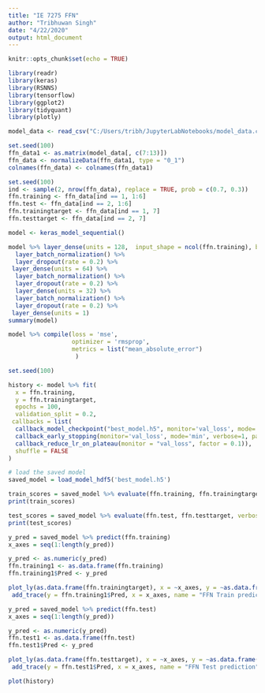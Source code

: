 ---
title: "IE 7275 FFN"
author: "Tribhuwan Singh"
date: "4/22/2020"
output: html_document
---

```{r setup, include=FALSE}
knitr::opts_chunk$set(echo = TRUE)
```

```{r}
library(readr)
library(keras)
library(RSNNS)
library(tensorflow)
library(ggplot2)
library(tidyquant)
library(plotly)
```

```{r}
model_data <- read_csv("C:/Users/tribh/JupyterLabNotebooks/model_data.csv")
```



```{r}
set.seed(100)
ffn_data1 <- as.matrix(model_data[, c(7:13)])
ffn_data <- normalizeData(ffn_data1, type = "0_1")
colnames(ffn_data) <- colnames(ffn_data1)
```


```{r}
set.seed(100)
ind <- sample(2, nrow(ffn_data), replace = TRUE, prob = c(0.7, 0.3))
ffn.training <- ffn_data[ind == 1, 1:6]
ffn.test <- ffn_data[ind == 2, 1:6]
ffn.trainingtarget <- ffn_data[ind == 1, 7]
ffn.testtarget <- ffn_data[ind == 2, 7]
```



```{r}
model <- keras_model_sequential()

model %>% layer_dense(units = 128,  input_shape = ncol(ffn.training), batch_size = 32) %>%
  layer_batch_normalization() %>%
  layer_dropout(rate = 0.2) %>%
 layer_dense(units = 64) %>%
  layer_batch_normalization() %>%
  layer_dropout(rate = 0.2) %>%
  layer_dense(units = 32) %>%
  layer_batch_normalization() %>%
  layer_dropout(rate = 0.2) %>%
 layer_dense(units = 1)
summary(model)
```


```{r}
model %>% compile(loss = 'mse',
                  optimizer = 'rmsprop',
                  metrics = list("mean_absolute_error")
                   )

```


```{r}
set.seed(100)

history <- model %>% fit(
  x = ffn.training,
  y = ffn.trainingtarget,
  epochs = 100,
  validation_split = 0.2,
 callbacks = list(
  callback_model_checkpoint("best_model.h5", monitor='val_loss', mode='min', verbose=1, save_best_only=TRUE),
  callback_early_stopping(monitor='val_loss', mode='min', verbose=1, patience=15),
  callback_reduce_lr_on_plateau(monitor = "val_loss", factor = 0.1)),
  shuffle = FALSE
)
```


```{r}
# load the saved model
saved_model = load_model_hdf5('best_model.h5') 
```


```{r}
train_scores = saved_model %>% evaluate(ffn.training, ffn.trainingtarget, verbose = 0)
print(train_scores)
```


```{r}
test_scores = saved_model %>% evaluate(ffn.test, ffn.testtarget, verbose = 0)
print(test_scores)
```


```{r}
y_pred = saved_model %>% predict(ffn.training)
x_axes = seq(1:length(y_pred))
```


```{r}
y_pred <- as.numeric(y_pred)
ffn.training1 <- as.data.frame(ffn.training)
ffn.training1$Pred <- y_pred
```

```{r}
plot_ly(as.data.frame(ffn.trainingtarget), x = ~x_axes, y = ~as.data.frame(ffn.trainingtarget)[,1], type = "scatter", mode = "markers", color = ~ffn.training1$stars, name = "Actual Data") %>%
 add_trace(y = ffn.training1$Pred, x = x_axes, name = "FFN Train prediction", mode = "lines") 
```

```{r}
y_pred = saved_model %>% predict(ffn.test)
x_axes = seq(1:length(y_pred)) 
```

```{r}
y_pred <- as.numeric(y_pred)
ffn.test1 <- as.data.frame(ffn.test)
ffn.test1$Pred <- y_pred
```

```{r}
plot_ly(as.data.frame(ffn.testtarget), x = ~x_axes, y = ~as.data.frame(ffn.testtarget)[,1], type = "scatter", mode = "markers", color = ~ffn.test1$stars, name = "Actual Data") %>%
 add_trace(y = ffn.test1$Pred, x = x_axes, name = "FFN Test prediction", mode = "lines") 
```

```{r}
plot(history)
```
































